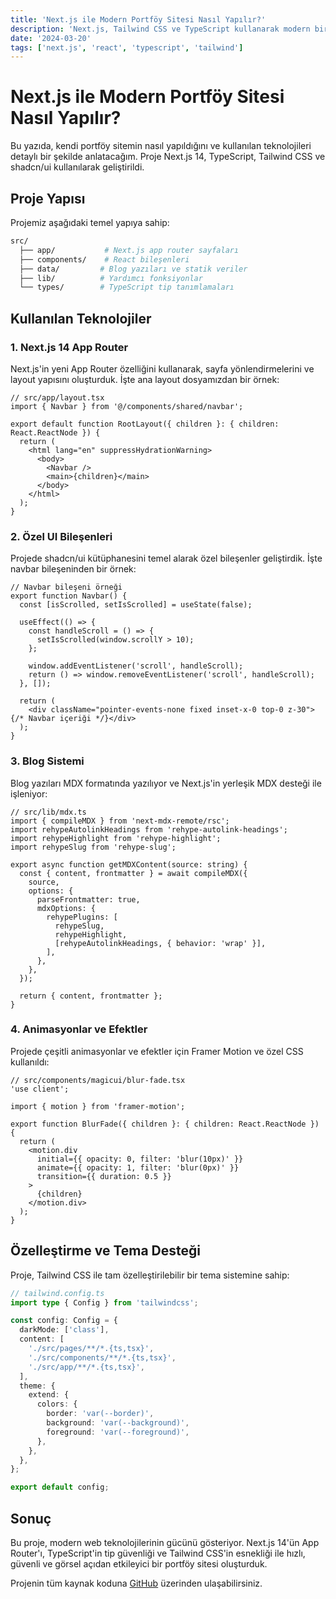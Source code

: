 ```yaml
---
title: 'Next.js ile Modern Portföy Sitesi Nasıl Yapılır?'
description: 'Next.js, Tailwind CSS ve TypeScript kullanarak modern bir portföy sitesi nasıl oluşturulur? İşte detaylı rehber ve kod örnekleri.'
date: '2024-03-20'
tags: ['next.js', 'react', 'typescript', 'tailwind']
---
```


# Next.js ile Modern Portföy Sitesi Nasıl Yapılır?

Bu yazıda, kendi portföy sitemin nasıl yapıldığını ve kullanılan teknolojileri detaylı bir şekilde anlatacağım. Proje Next.js 14, TypeScript, Tailwind CSS ve shadcn/ui kullanılarak geliştirildi.

## Proje Yapısı

Projemiz aşağıdaki temel yapıya sahip:

```bash
src/
  ├── app/           # Next.js app router sayfaları
  ├── components/    # React bileşenleri
  ├── data/         # Blog yazıları ve statik veriler
  ├── lib/          # Yardımcı fonksiyonlar
  └── types/        # TypeScript tip tanımlamaları
```

## Kullanılan Teknolojiler

### 1. Next.js 14 App Router

Next.js'in yeni App Router özelliğini kullanarak, sayfa yönlendirmelerini ve layout yapısını oluşturduk. İşte ana layout dosyamızdan bir örnek:

```tsx
// src/app/layout.tsx
import { Navbar } from '@/components/shared/navbar';

export default function RootLayout({ children }: { children: React.ReactNode }) {
  return (
    <html lang="en" suppressHydrationWarning>
      <body>
        <Navbar />
        <main>{children}</main>
      </body>
    </html>
  );
}
```

### 2. Özel UI Bileşenleri

Projede shadcn/ui kütüphanesini temel alarak özel bileşenler geliştirdik. İşte navbar bileşeninden bir örnek:

```tsx
// Navbar bileşeni örneği
export function Navbar() {
  const [isScrolled, setIsScrolled] = useState(false);

  useEffect(() => {
    const handleScroll = () => {
      setIsScrolled(window.scrollY > 10);
    };

    window.addEventListener('scroll', handleScroll);
    return () => window.removeEventListener('scroll', handleScroll);
  }, []);

  return (
    <div className="pointer-events-none fixed inset-x-0 top-0 z-30">{/* Navbar içeriği */}</div>
  );
}
```

### 3. Blog Sistemi

Blog yazıları MDX formatında yazılıyor ve Next.js'in yerleşik MDX desteği ile işleniyor:

```tsx
// src/lib/mdx.ts
import { compileMDX } from 'next-mdx-remote/rsc';
import rehypeAutolinkHeadings from 'rehype-autolink-headings';
import rehypeHighlight from 'rehype-highlight';
import rehypeSlug from 'rehype-slug';

export async function getMDXContent(source: string) {
  const { content, frontmatter } = await compileMDX({
    source,
    options: {
      parseFrontmatter: true,
      mdxOptions: {
        rehypePlugins: [
          rehypeSlug,
          rehypeHighlight,
          [rehypeAutolinkHeadings, { behavior: 'wrap' }],
        ],
      },
    },
  });

  return { content, frontmatter };
}
```

### 4. Animasyonlar ve Efektler

Projede çeşitli animasyonlar ve efektler için Framer Motion ve özel CSS kullanıldı:

```tsx
// src/components/magicui/blur-fade.tsx
'use client';

import { motion } from 'framer-motion';

export function BlurFade({ children }: { children: React.ReactNode }) {
  return (
    <motion.div
      initial={{ opacity: 0, filter: 'blur(10px)' }}
      animate={{ opacity: 1, filter: 'blur(0px)' }}
      transition={{ duration: 0.5 }}
    >
      {children}
    </motion.div>
  );
}
```

## Özelleştirme ve Tema Desteği

Proje, Tailwind CSS ile tam özelleştirilebilir bir tema sistemine sahip:

```ts
// tailwind.config.ts
import type { Config } from 'tailwindcss';

const config: Config = {
  darkMode: ['class'],
  content: [
    './src/pages/**/*.{ts,tsx}',
    './src/components/**/*.{ts,tsx}',
    './src/app/**/*.{ts,tsx}',
  ],
  theme: {
    extend: {
      colors: {
        border: 'var(--border)',
        background: 'var(--background)',
        foreground: 'var(--foreground)',
      },
    },
  },
};

export default config;
```

## Sonuç

Bu proje, modern web teknolojilerinin gücünü gösteriyor. Next.js 14'ün App Router'ı, TypeScript'in tip güvenliği ve Tailwind CSS'in esnekliği ile hızlı, güvenli ve görsel açıdan etkileyici bir portföy sitesi oluşturduk.

Projenin tüm kaynak koduna [GitHub](https://github.com/ahmetseha) üzerinden ulaşabilirsiniz.
